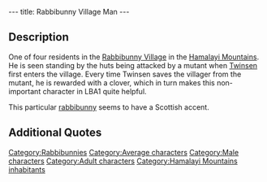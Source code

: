 ---
title: Rabbibunny Village Man
---

{{Character|
Name=Additional Rabbibuny Villager|
Image=Rabbibunny_villager_1.JPG‎|
Race=[[Rabbibunny]]|
Gender=Male|
Size=Medium|
Age=Adult}}

{{Quote|
Quote=Thanks for your help. And, whatever you do, destroy the eggs if you are going in the factory! If you don't, new monsters will be produced and will come and attack the village.|
Character=[[Rabbibunny Village man]]}}

==Description==
One of four residents in the [[Rabbibunny Village]] in the [[Hamalayi Mountains]]. He is seen standing by the huts being attacked by a mutant when [[Twinsen]] first enters the village.
Every time Twinsen saves the villager from the mutant, he is rewarded with a clover, which in turn makes this non-important character in LBA1 quite helpful.

This particular [[rabbibunny]] seems to have a Scottish accent.

==Additional Quotes==

{{Quote|
Quote=Good day.|
Character=[[Rabbibunny Village man]]}}

[[Category:Rabbibunnies]]
[[Category:Average characters]]
[[Category:Male characters]]
[[Category:Adult characters]]
[[Category:Hamalayi Mountains inhabitants]]
